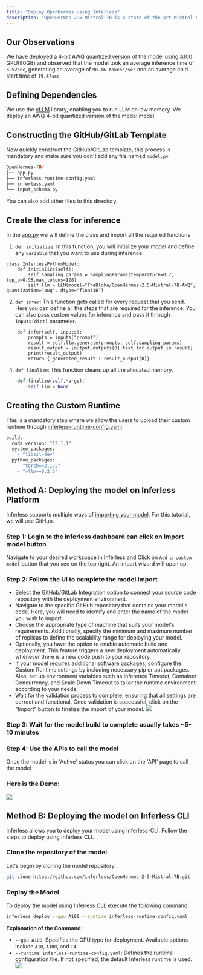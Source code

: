 ```yaml
---
title: "Deploy OpenHermes using Inferless"
description: "OpenHermes 2.5 Mistral 7B is a state-of-the-art Mistral Fine-tune, a continuation of the OpenHermes 2 model, which is trained on additional code datasets."
---
```


## Our Observations

We have deployed a 4-bit AWQ [quantized version](https://huggingface.co/TheBloke/OpenHermes-2.5-Mistral-7B-AWQ) of the model using A100 GPU(80GB) and observed that the model took an average inference time of `3.52sec`, generating an average of `98.16 tokens/sec` and an average cold start time of `19.47sec`

## Defining Dependencies

We use the [vLLM](https://github.com/vllm-project) library, enabling you to run LLM on low memory. We deploy an AWQ 4-bit quantized version of the model model.

## Constructing the GitHub/GitLab Template

Now quickly construct the GitHub/GitLab template, this process is mandatory and make sure you don't add any file named `model.py`

```python
OpenHermes-7B/
├── app.py
├── inferless-runtime-config.yaml
├── inferless.yaml
└── input_schema.py
```

You can also add other files to this directory.

## Create the class for inference

In the [app.py](https://github.com/inferless/inferless_tutorials/tree/main/text_generation/OpenHermes-7B/app.py) we will define the class and import all the required functions

1.  `def initialize`: In this function, you will initialize your model and define any `variable` that you want to use during inference.

```
class InferlessPythonModel:
    def initialize(self):
        self.sampling_params = SamplingParams(temperature=0.7, top_p=0.95,max_tokens=128)
        self.llm = LLM(model="TheBloke/OpenHermes-2.5-Mistral-7B-AWQ", quantization="awq", dtype="float16")

```

2.  `def infer`: This function gets called for every request that you send. Here you can define all the steps that are required for the inference. You can also pass custom values for inference and pass it through `inputs(dict)` parameter.

```
    def infer(self, inputs):
        prompts = inputs["prompt"]
        result = self.llm.generate(prompts, self.sampling_params)
        result_output = [output.outputs[0].text for output in result]
        print(result_output)
        return {'generated_result': result_output[0]}
```

4.  `def finalize`: This function cleans up all the allocated memory.

```python
    def finalize(self,*args):
        self.llm = None
```

## Creating the Custom Runtime

This is a mandatory step where we allow the users to upload their custom runtime through [inferless-runtime-config.yaml](https://github.com/inferless/inferless_tutorials/tree/main/text_generation/OpenHermes-7B/inferless-runtime-config.yaml).

```python
build:
  cuda_version: "12.1.1"
  system_packages:
    - "libssl-dev"
  python_packages:
    - "torch==2.1.2"
    - "vllm==0.2.5"
```

##  Method A: Deploying the model on Inferless Platform

Inferless supports multiple ways of [importing your model](https://docs.inferless.com/model-import/file-structure-requirements). For this tutorial, we will use GitHub. 

### Step 1: Login to the inferless dashboard can click on Import model button
Navigate to your desired workspace in Inferless and Click on `Add a custom model` button that you see on the top right. An import wizard will open up.

### Step 2: Follow the UI to complete the model  Import
- Select the GitHub/GitLab Integration option to connect your source code repository with the deployment environment.
- Navigate to the specific GitHub repository that contains your model's code. Here, you will need to identify and enter the name of the model you wish to import.
- Choose the appropriate type of machine that suits your model's requirements. Additionally, specify the minimum and maximum number of replicas to define the scalability range for deploying your model.
- Optionally, you have the option to enable automatic build and deployment. This feature triggers a new deployment automatically whenever there is a new code push to your repository.
- If your model requires additional software packages, configure the Custom Runtime settings by including necessary pip or apt packages. Also, set up environment variables such as  Inference Timeout, Container Concurrency, and Scale Down Timeout to tailor the runtime environment according to your needs.
- Wait for the validation process to complete, ensuring that all settings are correct and functional. Once validation is successful, click on the "Import" button to finalize the import of your model.
![](/images/import.jpg)

### Step 3: Wait for the model build to complete usually takes ~5-10 minutes

### Step 4: Use the APIs to call the model
Once the model is in 'Active' status you can click on the 'API' page to call the model

### Here is the Demo:

![](/gif/gif8.gif)

 

## Method B: Deploying the model on Inferless CLI

Inferless allows you to deploy your model using Inferless-CLI. Follow the steps to deploy using Inferless CLI.

### Clone the repository of the model
Let's begin by cloning the model repository:
```bash
git clone https://github.com/inferless/OpenHermes-2-5-Mistral-7B.git
```

### Deploy the Model
To deploy the model using Inferless CLI, execute the following command:
```bash
inferless deploy --gpu A100 --runtime inferless-runtime-config.yaml
```

**Explanation of the Command:**

- `--gpu A100`: Specifies the GPU type for deployment. Available options include `A10`, `A100`, and `T4`.
- `--runtime inferless-runtime-config.yaml`: Defines the runtime configuration file. If not specified, the default Inferless runtime is used.
![](/images/cli-image.png)